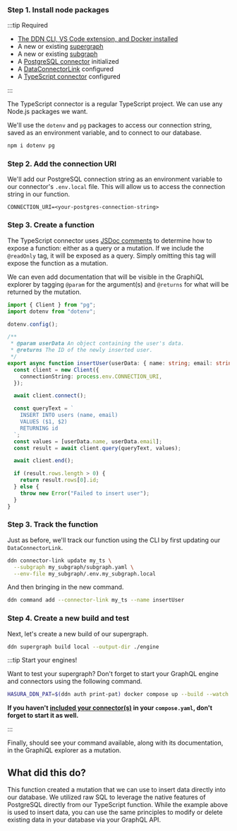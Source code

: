 ### Step 1. Install node packages

:::tip Required

- [The DDN CLI, VS Code extension, and Docker installed](/getting-started/build/00-prerequisites.mdx)
- A new or existing [supergraph](/getting-started/build/01-init-supergraph.mdx)
- A new or existing [subgraph](/getting-started/build/02-init-subgraph.mdx)
- A [PostgreSQL connector](/getting-started/build/03-connect-to-data/01-connect-a-source.mdx) initialized
- A [DataConnectorLink](/getting-started/build/03-connect-to-data/02-create-source-metadata.mdx) configured
- A [TypeScript connector](/getting-started/build/06-add-business-logic.mdx) configured

:::

The TypeScript connector is a regular TypeScript project. We can use any Node.js packages we want.

We'll use the `dotenv` and `pg` packages to access our connection string, saved as an environment variable, and to
connect to our database.

```bash title="From the my_subgraph/connector/my_ts directory, run:"
npm i dotenv pg
```

### Step 2. Add the connection URI

We'll add our PostgreSQL connection string as an environment variable to our connector's `.env.local` file. This will
allow us to access the connection string in our function.

```env title="my_subgraph/connectors/my_ts/.env.local"
CONNECTION_URI=<your-postgres-connection-string>
```

### Step 3. Create a function

The TypeScript connector uses [JSDoc comments](https://jsdoc.app/) to determine how to expose a function: either as a
query or a mutation. If we include the `@readOnly` tag, it will be exposed as a query. Simply omitting this tag will
expose the function as a mutation.

We can even add documentation that will be visible in the GraphiQL explorer by tagging `@param` for the argument(s) and
`@returns` for what will be returned by the mutation.

```ts title="my_subgraph/connectors/my_ts/functions.ts"
import { Client } from "pg";
import dotenv from "dotenv";

dotenv.config();

/**
 * @param userData An object containing the user's data.
 * @returns The ID of the newly inserted user.
 */
export async function insertUser(userData: { name: string; email: string }): Promise<string> {
  const client = new Client({
    connectionString: process.env.CONNECTION_URI,
  });

  await client.connect();

  const queryText = `
    INSERT INTO users (name, email)
    VALUES ($1, $2)
    RETURNING id
  `;
  const values = [userData.name, userData.email];
  const result = await client.query(queryText, values);

  await client.end();

  if (result.rows.length > 0) {
    return result.rows[0].id;
  } else {
    throw new Error("Failed to insert user");
  }
}
```

### Step 3. Track the function

Just as before, we'll track our function using the CLI by first updating our `DataConnectorLink`.

```bash title="From any directory in the project, run:"
ddn connector-link update my_ts \
  --subgraph my_subgraph/subgraph.yaml \
  --env-file my_subgraph/.env.my_subgraph.local
```

And then bringing in the new command.

```bash title="From any directory in the project, run:"
ddn command add --connector-link my_ts --name insertUser
```

### Step 4. Create a new build and test

Next, let's create a new build of our supergraph.

```bash title="From the root of the project, run:"
ddn supergraph build local --output-dir ./engine
```

:::tip Start your engines!

Want to test your supergraph? Don't forget to start your GraphQL engine and connectors using the following command.

```bash title="From the root of your project, run:"
HASURA_DDN_PAT=$(ddn auth print-pat) docker compose up --build --watch
```

**If you haven't [included your connector(s)](/getting-started/build/01-init-supergraph.mdx) in your
`compose.yaml`, don't forget to start it as well.**

:::

Finally, should see your command available, along with its documentation, in the GraphiQL explorer as a mutation.

## What did this do?

This function created a mutation that we can use to insert data directly into our database. We utilized raw SQL to
leverage the native features of PostgreSQL directly from our TypeScript function. While the example above is used to
insert data, you can use the same principles to modify or delete existing data in your database via your GraphQL API.

